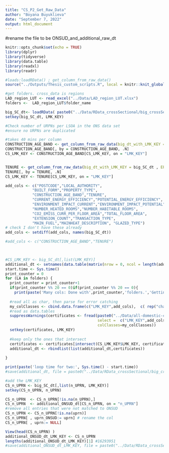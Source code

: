```yaml
---
title: "CS_P2_Get_Raw_Data"
author: "Boyana Buyuklieva"
date: "September 7, 2022"
output: html_document
---
```



#rename the file to be ONSUD_and_additional_raw_dt


```r
knitr::opts_chunk$set(echo = TRUE)
library(dplyr)
library(tidyverse)
library(data.table)
library(readxl)
library(readr)

#loads:loadRData() ; get_column_from_raw_data()
source("../Outputs/Thesis_custom_scripts.R", local = knitr::knit_global())

#get folders. cross_data is regions
LAD_region_LUT <- read_excel("../Data/LAD_region_LUT.xlsx")
folders <-  LAD_region_LUT$folder_name

big_SC_dt<- loadRData( paste0("../Data/RData_crossSectional/big_crossSect_EPCs_cleaned_N16m984358.RData") )
setkey(big_SC_dt, LMK_KEY)
```

```r
#Check number of URPNs per LSOA in the ONS data set
#ensure no URPNs are duplicated
```



```r
#takes 40 mins per column
CONSTRUCTION_AGE_BAND <- get_column_from_raw_data(big_dt_with_LMK_KEY = big_SC_dt , EPC_LAD_folders = folders, column_to_get = "CONSTRUCTION_AGE_BAND")#40mins
CONSTRUCTION_AGE_BAND[, by = CONSTRUCTION_AGE_BAND, .N]
CS_LMK_KEY <- CONSTRUCTION_AGE_BAND[CS_LMK_KEY, on = "LMK_KEY"]


TENURE <- get_column_from_raw_data(big_dt_with_LMK_KEY = big_SC_dt , EPC_LAD_folders = folders, column_to_get = "TENURE")
TENURE[, by = TENURE, .N]
CS_LMK_KEY <- TENURE[CS_LMK_KEY, on = "LMK_KEY"]
```

```r
add_cols <- c("POSTCODE","LOCAL_AUTHORITY",
            "BUILT_FORM","PROPERTY_TYPE",
            "CONSTRUCTION_AGE_BAND","TENURE",
            "CURRENT_ENERGY_EFFICIENCY","POTENTIAL_ENERGY_EFFICIENCY",
            "ENVIRONMENT_IMPACT_CURRENT","ENVIRONMENT_IMPACT_POTENTIAL",            
            "NUMBER_HEATED_ROOMS","NUMBER_HABITABLE_ROOMS",
            "CO2_EMISS_CURR_PER_FLOOR_AREA","TOTAL_FLOOR_AREA",
            "EXTENSION_COUNT","TRANSACTION_TYPE",
            "MAIN_FUEL","MAINHEAT_DESCRIPTION", "GLAZED_TYPE")
# check I don't have these already
add_cols <- setdiff(add_cols, names(big_SC_dt)) 

#add_cols <- c("CONSTRUCTION_AGE_BAND","TENURE")
 


#CS_LMK_KEY <- big_SC_dt[,list(LMK_KEY)]
additional_dt <- setnames(data.table(matrix(nrow = 0, ncol = length(add_cols)+1)), c("LMK_KEY",add_cols) )
start.time <- Sys.time()
print_counter = 0
for (LA in folders) {
  print_counter = print_counter+1
  if(print_counter %% 20 == 0)if(print_counter %% 20 == 0){
    print(paste('Many cols: Done with',print_counter,'folders.','Getting column from',LA ))}
  
  #read all as char, then parse for error catching
  my_colClasses <- cbind.data.frame(c("LMK_KEY",add_cols),  c( rep("character",length(add_cols)+1) )  )
  #read as data.tables
  suppressWarnings(certificates <- fread(paste0("../Data/all-domestic-certificates/",LA,"/certificates.csv"),
                                         select =  c("LMK_KEY",add_cols), 
                                         colClasses=my_colClasses))
  setkey(certificates, LMK_KEY)
  
  #keep only the ones that intersect
  certificates <- certificates[intersect(CS_LMK_KEY$LMK_KEY, certificates$LMK_KEY),]
  additional_dt <- rbindlist(list(additional_dt,certificates))
  
}

print(paste('loop time for two:', Sys.time() - start.time))
#save(additional_dt, file = paste0("../Data/RData_crossSectional/big_crossSect_EPCs_cleaned_N16m984358_additional_dt.RData") )  
```



```r
#add the LMK_KEY
CS_n_UPRN <- big_SC_dt[,list(n_UPRN, LMK_KEY)]
setkey(CS_n_UPRN, n_UPRN)

CS_n_UPRN  <- CS_n_UPRN[!is.na(n_UPRN),]
CS_n_UPRN  <- additional_ONSUD_dt[CS_n_UPRN, on = "n_UPRN"]
#remove all entries that were not matched to ONSUD
CS_n_UPRN <- CS_n_UPRN[!is.na(uprn)]
CS_n_UPRN[ , uprn_ONSUD:= uprn] # rename the col
CS_n_UPRN[ , uprn:= NULL]

View(head(CS_n_UPRN) )
additional_ONSUD_dt_LMK_KEY <- CS_n_UPRN
lengths(additional_ONSUD_dt_LMK_KEY)[1] #16293951 
#save(additional_ONSUD_dt_LMK_KEY, file = paste0("../Data/RData_crossSectional/big_crossSect_EPCs_cleaned_additional_ONSUD_dt16M293951.RData") ) 
```


